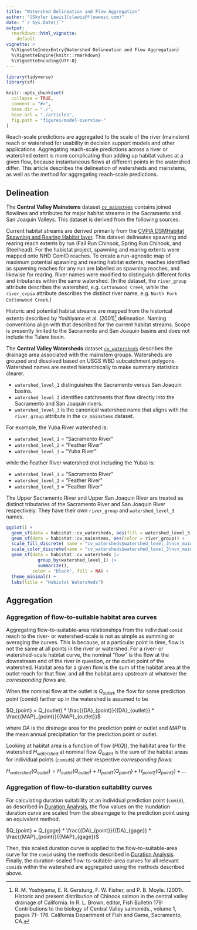 ```yaml
---
title: "Watershed Delineation and Flow Aggregation"
author: "[Skyler Lewis](slewis@flowwest.com)"
date: "`r Sys.Date()`"
output: 
  rmarkdown::html_vignette:
    default
vignette: >
  %\VignetteIndexEntry{Watershed Delineation and Flow Aggregation}
  %\VignetteEngine{knitr::rmarkdown}
  %\VignetteEncoding{UTF-8}
---
```


```r
library(tidyverse)
library(sf)

knitr::opts_chunk$set(
  collapse = TRUE,
  comment = "#>",
  base.dir = "./",
  base.url = "./articles",
  fig.path = "figures/model-overview-"
)
```

<span class="key_takeaways">
Reach-scale predictions are aggregated to the scale of the river (mainstem) reach or watershed for usability in decision support models and other applications. Aggregating reach-scale predictions across a river or watershed extent is more complicating than adding up habitat values at a given flow, because instantaneous flows at different points in the watershed differ. This article describes the delineation of watersheds and mainstems, as well as the method for aggregating reach-scale predictions.
</span>

## Delineation

The **Central Valley Mainstems** dataset [`cv_mainstems`](../reference/cv_mainstems.html) contains joined flowlines and attributes for major habitat streams in the Sacramento and San Joaquin Valleys. This dataset is derived from the following sources.

Current habitat streams are derived primarily from the [CVPIA DSMHabitat Spawning and Rearing Habitat layer](https://cvpia-osc.github.io/DSMhabitat/articles/habitat-extents-map.html). This dataset delineates spawning and rearing reach extents by run (Fall Run Chinook, Spring Run Chinook, and Steelhead). For the habistat project, spawning and rearing extents were mapped onto NHD ComID reaches. To create a run-agnostic map of maximum potential spawning and rearing habitat extents, reaches identified as spawning reaches for any run are labelled as spawning reaches, and likewise for rearing. River names were modified to distinguish different forks and tributaries within the same watershed. (In the dataset, the `river_group` attribute describes the watershed, e.g. `Cottonwood Creek`, while the `river_cvpia` attribute describes the distinct river name, e.g. `North Fork Cottonwood Creek`.) 

Historic and potential habitat streams are mapped from the historical extents described by Yoshiyama et al. (2001)^[R. M. Yoshiyama, E. R. Gerstung, F. W. Fisher, and P. B. Moyle. (2001). Historic and present distribution
of Chinook salmon in the central valley drainage of California. In R. L. Brown, editor, Fish
Bulletin 179: Contributions to the biology of Central Valley salmonids., volume 1, pages 71–
176. California Department of Fish and Game, Sacramento, CA.] delineation. Naming conventions align with that described for the current habitat streams. Scope is presently limited to the Sacramento and San Joaquin basins and does not include the Tulare basin. 

The **Central Valley Watersheds** dataset [`cv_watersheds`](../reference/cv_watersheds.html) describes the drainage area associated with the mainstem groups. Watersheds are grouped and dissolved based on USGS WBD subcatchment polygons. Watershed names are nested hierarchically to make summary statistics clearer.

* `watershed_level_1` distinguishes the Sacramento versus San Joaquin basins.
* `watershed_level_2` identifies catchments that flow directly into the Sacramento and San Joaquin rivers.
* `watershed_level_3` is the canonical watershed name that aligns with the `river_group` attribute in the `cv_mainstems` dataset.

For example, the Yuba River watershed is:

* `watershed_level_1` = "Sacramento River"
* `watershed_level_2` = "Feather River"
* `watershed_level_3` = "Yuba River"

while the Feather River watershed (not including the Yuba) is:

* `watershed_level_1` = "Sacramento River"
* `watershed_level_2` = "Feather River"
* `watershed_level_3` = "Feather River"

The Upper Sacramento River and Upper San Joaquin River are treated as distinct tributaries of the Sacramento River and San Joaquin River respectively. They have their own `river_group` and `watershed_level_3` names.

```r
ggplot() +
  geom_sf(data = habistat::cv_watersheds, aes(fill = watershed_level_3), color = NA, alpha=0.5) +
  geom_sf(data = habistat::cv_mainstems, aes(color = river_group)) +
  scale_fill_discrete( name = "cv_watersheds$watershed_level_3\ncv_mainstems$river_group") +
  scale_color_discrete(name = "cv_watersheds$watershed_level_3\ncv_mainstems$river_group") +
  geom_sf(data = habistat::cv_watersheds |> 
            group_by(watershed_level_1) |> 
            summarize(),
          color = "black", fill = NA) +
  theme_minimal() +
  labs(title = "Habistat Watersheds")
```

## Aggregation

### Aggregation of flow-to-suitable habitat area curves

Aggregating flow-to-suitable-area relationships from the individual `comid` reach to the river- or watershed-scale is not as simple as summing or averaging the curves. This is because, at a particular point in time, flow is not the same at all points in the river or watershed. For a river- or watershed-scale habitat curve, the nominal "flow" is the flow at the downstream end of the river in question, or the outlet point of the watershed. Habitat area for a given flow is the sum of the habitat area at the outlet reach for that flow, and all the habitat area upstream at whatever the *corresponding flows* are. 

When the nominal flow at the outlet is $Q_{outlet}$, the flow for some prediction point (comid) farther up in the watershed is assumed to be

$Q_{point} = Q_{outlet} * \frac{{DA}_{point}}{{DA}_{outlet}} * \frac{{MAP}_{point}}{{MAP}_{outlet}}$

where $DA$ is the drainage area for the prediction point or outlet and $MAP$ is the mean annual precipitation for the prediction point or outlet.

Looking at habitat area is a function of flow ($H(Q)$), the habitat area for the watershed ${H}_{watershed}$ at nominal flow $Q_{outlet}$ is the sum of the habitat areas for individual points (`comid`s) at their respective *corresponding flows*:

$H_{watershed}(Q_{outlet}) = {H}_{outlet}(Q_{outlet}) + {H}_{point1}(Q_{point1}) + {H}_{point2}(Q_{point2}) + ...$

### Aggregation of flow-to-duration suitability curves

For calculating duration suitability at an individual prediction point (`comid`), as described in [Duration Analysis](duration_analysis.html), the flow values on the inundation duration curve are scaled from the streamgage to the prediction point using an equivalent method. 

$Q_{point} = Q_{gage} * \frac{{DA}_{point}}{{DA}_{gage}} * \frac{{MAP}_{point}}{{MAP}_{gage}}$

Then, this scaled duration curve is applied to the flow-to-suitable-area curve for the `comid` using the methods described in [Duration Analysis](duration_analysis.html). Finally, the duration-scaled flow-to-suitable-area curves for all relevant `comid`s within the watershed are aggregated using the methods described above. 
